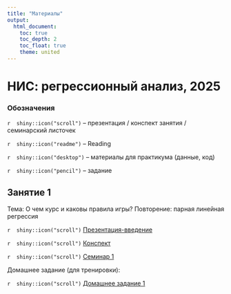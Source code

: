 ```yaml
---
title: "Материалы"
output: 
  html_document:
    toc: true
    toc_depth: 2
    toc_float: true
    theme: united
---
```

# НИС: регрессионный анализ, 2025
 
### Обозначения
 
`r  shiny::icon("scroll")` -- презентация / конспект занятия / семинарский листочек
 
`r  shiny::icon("readme")` -- Reading
 
`r  shiny::icon("desktop")` -- материалы для практикума (данные, код)
 
`r  shiny::icon("pencil")` -- задание 
 
## Занятие 1
 
Тема: О чем курс и каковы правила игры? Повторение: парная линейная регрессия
  
`r  shiny::icon("scroll")` <a href="RS_reg_intro.pdf" title=>Презентация-введение</a> 

`r  shiny::icon("scroll")` <a href="RS_reg_notes_1.pdf" title=>Конспект</a> 

`r  shiny::icon("scroll")` <a href="RS_reg_seminar1.pdf" title=>Семинар 1</a> 

Домашнее задание (для тренировки): 

`r  shiny::icon("scroll")` <a href="RS_reg_hw1.pdf" title=>Домашнее задание 1</a> 

